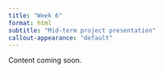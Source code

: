```yaml
---
title: "Week 6"
format: html
subtitle: "Mid-term project presentation"
callout-appearance: "default"
---
```


::: {.callout-note}
Content coming soon.

:::
